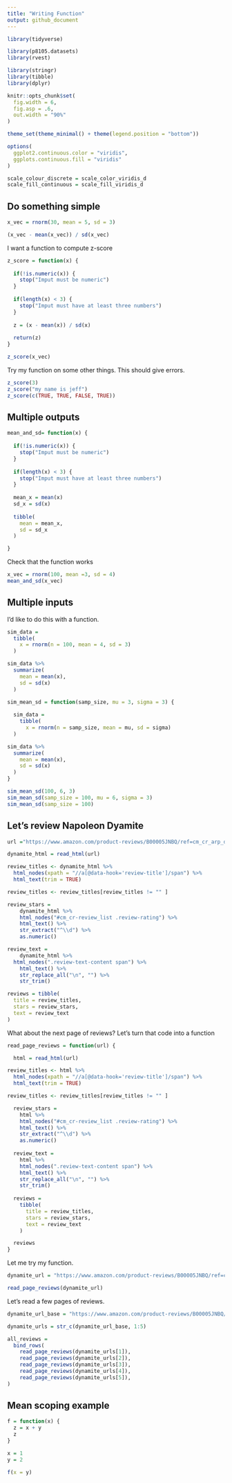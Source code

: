 ```yaml
---
title: "Writing Function"
output: github_document
---
```


```r
library(tidyverse)

library(p8105.datasets)
library(rvest)

library(stringr)
library(tibble)
library(dplyr)

knitr::opts_chunk$set(
  fig.width = 6,
  fig.asp = .6,
  out.width = "90%"
)

theme_set(theme_minimal() + theme(legend.position = "bottom"))

options(
  ggplot2.continuous.color = "viridis",
  ggplots.continuous.fill = "viridis"
)

scale_colour_discrete = scale_color_viridis_d
scale_fill_continuous = scale_fill_viridis_d

```

## Do something simple

```r
x_vec = rnorm(30, mean = 5, sd = 3)

(x_vec - mean(x_vec)) / sd(x_vec)
```

I want a function to compute z-score

```r
z_score = function(x) {
  
  if(!is.numeric(x)) {
    stop("Imput must be numeric")
  }
  
  if(length(x) < 3) {
    stop("Imput must have at least three numbers")
  }
  
  z = (x - mean(x)) / sd(x)
  
  return(z)
}

z_score(x_vec)
```

Try my function on some other things. This should give errors.

```r
z_score(3)
z_score("my name is jeff")
z_score(c(TRUE, TRUE, FALSE, TRUE))
```


## Multiple outputs

```r
mean_and_sd= function(x) {
  
  if(!is.numeric(x)) {
    stop("Imput must be numeric")
  }
  
  if(length(x) < 3) {
    stop("Imput must have at least three numbers")
  }
  
  mean_x = mean(x)
  sd_x = sd(x)
  
  tibble(
    mean = mean_x,
    sd = sd_x
  )

}


```

Check that the function works

```r
x_vec = rnorm(100, mean =3, sd = 4)
mean_and_sd(x_vec)
```

## Multiple inputs

I'd like to do this with a function.

```r
sim_data = 
  tibble(
    x = rnorm(n = 100, mean = 4, sd = 3)
  )

sim_data %>% 
  summarize(
    mean = mean(x),
    sd = sd(x)
  )
```

```r
sim_mean_sd = function(samp_size, mu = 3, sigma = 3) {
  
  sim_data = 
    tibble(
      x = rnorm(n = samp_size, mean = mu, sd = sigma)
  )

sim_data %>% 
  summarize(
    mean = mean(x),
    sd = sd(x)
  )
}
```

```r
sim_mean_sd(100, 6, 3)
sim_mean_sd(samp_size = 100, mu = 6, sigma = 3)
sim_mean_sd(samp_size = 100)
```


## Let's review Napoleon Dyamite

```r
url ="https://www.amazon.com/product-reviews/B00005JNBQ/ref=cm_cr_arp_d_viewopt_rvwer?ie=UTF8&reviewerType=avp_on1_reviews&sortBy=recent&pageNumber=1"

dynamite_html = read_html(url)	

review_titles <- dynamite_html %>%
  html_nodes(xpath = "//a[@data-hook='review-title']/span") %>% 
  html_text(trim = TRUE)

review_titles <- review_titles[review_titles != "" ]

review_stars =	
	dynamite_html %>%	
	html_nodes("#cm_cr-review_list .review-rating") %>%	
	html_text() %>%	
	str_extract("^\\d") %>%	
	as.numeric()	

review_text =
	dynamite_html %>%	
  html_nodes(".review-text-content span") %>%	
	html_text() %>%	
	str_replace_all("\n", "") %>%	
	str_trim()	

reviews = tibble(
  title = review_titles,
  stars = review_stars,
  text = review_text
)
```

What about the next page of reviews?
Let's turn that code into a function

```r

read_page_reviews = function(url) {

  html = read_html(url)

review_titles <- html %>%
  html_nodes(xpath = "//a[@data-hook='review-title']/span") %>% 
  html_text(trim = TRUE)

review_titles <- review_titles[review_titles != "" ]

  review_stars =	
  	html %>%	
  	html_nodes("#cm_cr-review_list .review-rating") %>%	
  	html_text() %>%	
  	str_extract("^\\d") %>%	
  	as.numeric()	
  
  review_text =
  	html %>%	
    html_nodes(".review-text-content span") %>%	
  	html_text() %>%	
  	str_replace_all("\n", "") %>%	
  	str_trim()	
  
  reviews = 
    tibble(
      title = review_titles,
      stars = review_stars,
      text = review_text
    )

  reviews
}
```

Let me try my function.

```r
dynamite_url = "https://www.amazon.com/product-reviews/B00005JNBQ/ref=cm_cr_arp_d_viewopt_rvwer?ie=UTF8&reviewerType=avp_on1_reviews&sortBy=recent&pageNumber=2"

read_page_reviews(dynamite_url)
```

Let's read a few pages of reviews.

```r
dynamite_url_base = "https://www.amazon.com/product-reviews/B00005JNBQ/ref=cm_cr_arp_d_viewopt_rvwer?ie=UTF8&reviewerType=avp_on1_reviews&sortBy=recent&pageNumber="

dynamite_urls = str_c(dynamite_url_base, 1:5)

all_reviews =
  bind_rows(
    read_page_reviews(dynamite_urls[1]),
    read_page_reviews(dynamite_urls[2]),
    read_page_reviews(dynamite_urls[3]),
    read_page_reviews(dynamite_urls[4]),
    read_page_reviews(dynamite_urls[5]),
)
```


## Mean scoping example

```r
f = function(x) {
  z = x + y
  z
}

x = 1
y = 2

f(x = y)
```




